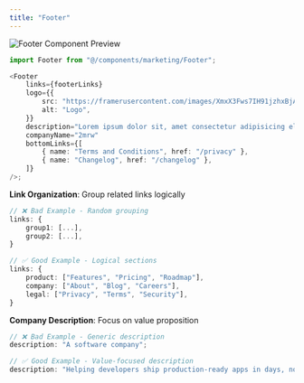```yaml
---
title: "Footer"
---
```


![Footer Component Preview](../assets/components/footer.jpg)

```typescript
import Footer from "@/components/marketing/Footer";

<Footer
    links={footerLinks}
    logo={{
        src: "https://framerusercontent.com/images/XmxX3Fws7IH91jzhxBjAhC9CrPM.svg",
        alt: "Logo",
    }}
    description="Lorem ipsum dolor sit, amet consectetur adipisicing elit. Similique optio molestiae exercitationem! Porro doloribus molestias rerum error inventore."
    companyName="2mrw"
    bottomLinks={[
        { name: "Terms and Conditions", href: "/privacy" },
        { name: "Changelog", href: "/changelog" },
    ]}
/>;
```

**Link Organization**: Group related links logically

```typescript
// ❌ Bad Example - Random grouping
links: {
    group1: [...],
    group2: [...],
}

// ✅ Good Example - Logical sections
links: {
    product: ["Features", "Pricing", "Roadmap"],
    company: ["About", "Blog", "Careers"],
    legal: ["Privacy", "Terms", "Security"],
}
```

**Company Description**: Focus on value proposition

```typescript
// ❌ Bad Example - Generic description
description: "A software company";

// ✅ Good Example - Value-focused description
description: "Helping developers ship production-ready apps in days, not months";
```

